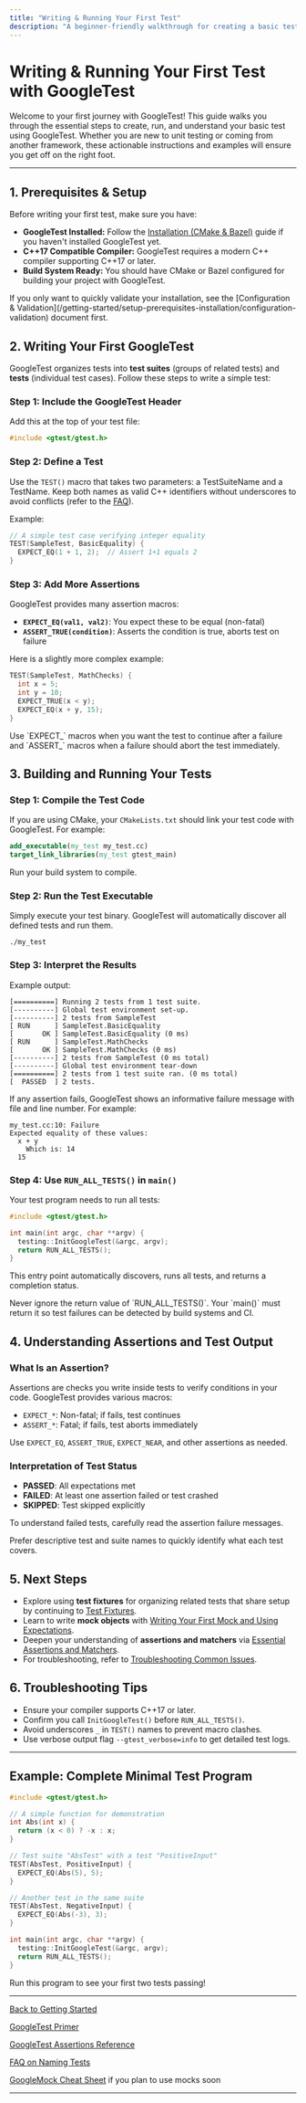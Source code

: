 ```yaml
---
title: "Writing & Running Your First Test"
description: "A beginner-friendly walkthrough for creating a basic test case using GoogleTest. Includes template code, explanation of assertions, and commands to execute your tests and interpret results."
---
```


# Writing & Running Your First Test with GoogleTest

Welcome to your first journey with GoogleTest! This guide walks you through the essential steps to create, run, and understand your basic test using GoogleTest. Whether you are new to unit testing or coming from another framework, these actionable instructions and examples will ensure you get off on the right foot.

---

## 1. Prerequisites & Setup

Before writing your first test, make sure you have:

- **GoogleTest Installed:** Follow the [Installation (CMake & Bazel)](/getting-started/setup-prerequisites-installation/installation-integration) guide if you haven't installed GoogleTest yet.
- **C++17 Compatible Compiler:** GoogleTest requires a modern C++ compiler supporting C++17 or later.
- **Build System Ready:** You should have CMake or Bazel configured for building your project with GoogleTest.

<Tip>
If you only want to quickly validate your installation, see the [Configuration & Validation](/getting-started/setup-prerequisites-installation/configuration-validation) document first.
</Tip>

## 2. Writing Your First GoogleTest

GoogleTest organizes tests into **test suites** (groups of related tests) and **tests** (individual test cases). Follow these steps to write a simple test:

### Step 1: Include the GoogleTest Header

Add this at the top of your test file:

```cpp
#include <gtest/gtest.h>
```

### Step 2: Define a Test

Use the `TEST()` macro that takes two parameters: a TestSuiteName and a TestName. Keep both names as valid C++ identifiers without underscores to avoid conflicts (refer to the [FAQ](https://github.com/google/googletest/blob/main/docs/faq.md#why-should-test-suite-names-and-test-names-not-contain-underscore)).

Example:

```cpp
// A simple test case verifying integer equality
TEST(SampleTest, BasicEquality) {
  EXPECT_EQ(1 + 1, 2);  // Assert 1+1 equals 2
}
```

### Step 3: Add More Assertions

GoogleTest provides many assertion macros:

- **`EXPECT_EQ(val1, val2)`**: You expect these to be equal (non-fatal)
- **`ASSERT_TRUE(condition)`**: Asserts the condition is true, aborts test on failure

Here is a slightly more complex example:

```cpp
TEST(SampleTest, MathChecks) {
  int x = 5;
  int y = 10;
  EXPECT_TRUE(x < y);
  EXPECT_EQ(x + y, 15);
}
```

<Tip>
Use `EXPECT_` macros when you want the test to continue after a failure and `ASSERT_` macros when a failure should abort the test immediately.
</Tip>

## 3. Building and Running Your Tests

### Step 1: Compile the Test Code

If you are using CMake, your `CMakeLists.txt` should link your test code with GoogleTest. For example:

```cmake
add_executable(my_test my_test.cc)
target_link_libraries(my_test gtest_main)
```

Run your build system to compile.

### Step 2: Run the Test Executable

Simply execute your test binary. GoogleTest will automatically discover all defined tests and run them.

```shell
./my_test
```

### Step 3: Interpret the Results

Example output:

```shell
[==========] Running 2 tests from 1 test suite.
[----------] Global test environment set-up.
[----------] 2 tests from SampleTest
[ RUN      ] SampleTest.BasicEquality
[       OK ] SampleTest.BasicEquality (0 ms)
[ RUN      ] SampleTest.MathChecks
[       OK ] SampleTest.MathChecks (0 ms)
[----------] 2 tests from SampleTest (0 ms total)
[----------] Global test environment tear-down
[==========] 2 tests from 1 test suite ran. (0 ms total)
[  PASSED  ] 2 tests.
```

If any assertion fails, GoogleTest shows an informative failure message with file and line number. For example:

```text
my_test.cc:10: Failure
Expected equality of these values:
  x + y
    Which is: 14
  15
```

### Step 4: Use `RUN_ALL_TESTS()` in `main()`

Your test program needs to run all tests:

```cpp
#include <gtest/gtest.h>

int main(int argc, char **argv) {
  testing::InitGoogleTest(&argc, argv);
  return RUN_ALL_TESTS();
}
```

This entry point automatically discovers, runs all tests, and returns a completion status.

<Note>
Never ignore the return value of `RUN_ALL_TESTS()`. Your `main()` must return it so test failures can be detected by build systems and CI.
</Note>

## 4. Understanding Assertions and Test Output

### What Is an Assertion?

Assertions are checks you write inside tests to verify conditions in your code. GoogleTest provides various macros:

- `EXPECT_*`: Non-fatal; if fails, test continues
- `ASSERT_*`: Fatal; if fails, test aborts immediately

Use `EXPECT_EQ`, `ASSERT_TRUE`, `EXPECT_NEAR`, and other assertions as needed.

### Interpretation of Test Status

- **PASSED**: All expectations met
- **FAILED**: At least one assertion failed or test crashed
- **SKIPPED**: Test skipped explicitly

To understand failed tests, carefully read the assertion failure messages.

<Tip>
Prefer descriptive test and suite names to quickly identify what each test covers.
</Tip>

## 5. Next Steps

- Explore using **test fixtures** for organizing related tests that share setup by continuing to [Test Fixtures](/guides/common-workflows/test-fixtures).
- Learn to write **mock objects** with [Writing Your First Mock and Using Expectations](/guides/getting-started/first-mock).
- Deepen your understanding of **assertions and matchers** via [Essential Assertions and Matchers](/guides/getting-started/basic-assertions).
- For troubleshooting, refer to [Troubleshooting Common Issues](/getting-started/first-test-troubleshooting/troubleshooting-common-issues).

## 6. Troubleshooting Tips

- Ensure your compiler supports C++17 or later.
- Confirm you call `InitGoogleTest()` before `RUN_ALL_TESTS()`.
- Avoid underscores `_` in `TEST()` names to prevent macro clashes.
- Use verbose output flag `--gtest_verbose=info` to get detailed test logs.

---

## Example: Complete Minimal Test Program

```cpp
#include <gtest/gtest.h>

// A simple function for demonstration
int Abs(int x) {
  return (x < 0) ? -x : x;
}

// Test suite "AbsTest" with a test "PositiveInput"
TEST(AbsTest, PositiveInput) {
  EXPECT_EQ(Abs(5), 5);
}

// Another test in the same suite
TEST(AbsTest, NegativeInput) {
  EXPECT_EQ(Abs(-3), 3);
}

int main(int argc, char **argv) {
  testing::InitGoogleTest(&argc, argv);
  return RUN_ALL_TESTS();
}
```

Run this program to see your first two tests passing!

---

[Back to Getting Started](https://github.com/google/googletest/tree/main/docs#getting-started)

[GoogleTest Primer](../docs/primer.md)

[GoogleTest Assertions Reference](../docs/reference/assertions.md)

[FAQ on Naming Tests](../docs/faq.md#why-should-test-suite-names-and-test-names-not-contain-underscore)

[GoogleMock Cheat Sheet](../docs/gmock_cheat_sheet.md) if you plan to use mocks soon

---